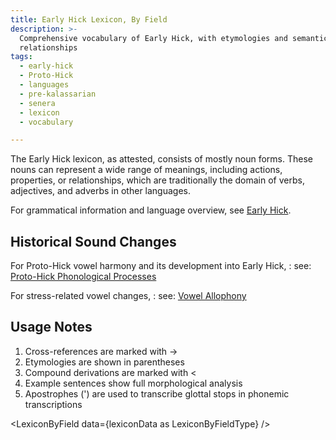 ```yaml
---
title: Early Hick Lexicon, By Field
description: >-
  Comprehensive vocabulary of Early Hick, with etymologies and semantic
  relationships
tags:
  - early-hick
  - Proto-Hick
  - languages
  - pre-kalassarian
  - senera
  - lexicon
  - vocabulary

---
```



The Early Hick lexicon, as attested, consists of mostly noun forms. These nouns
can represent a wide range of meanings, including actions, properties, or
relationships, which are traditionally the domain of verbs, adjectives, and
adverbs in other languages.

For grammatical information and language overview, see
[Early Hick](/world/languages/hickic/seneran/early-hick/).

## Historical Sound Changes

For Proto-Hick vowel harmony and its development into Early Hick, : see:
[Proto-Hick Phonological Processes](/world/languages/hickic/proto-hick#phonological-processes)

For stress-related vowel changes, : see:
[Vowel Allophony](/world/languages/hickic/seneran/early-hick#vowel-allophony)

## Usage Notes

1. Cross-references are marked with →
2. Etymologies are shown in parentheses
3. Compound derivations are marked with \<
4. Example sentences show full morphological analysis
5. Apostrophes (') are used to transcribe glottal stops in phonemic
   transcriptions

<LexiconByField data={lexiconData as LexiconByFieldType} />
